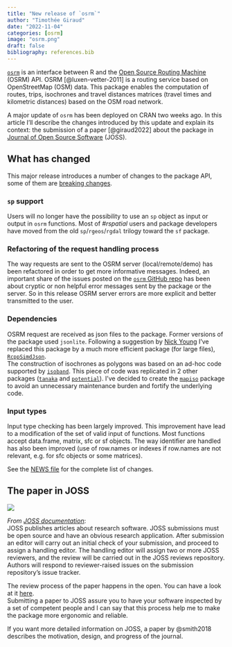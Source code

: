 ```yaml
---
title: "New release of `osrm`"
author: "Timothée Giraud"
date: "2022-11-04"
categories: [osrm]
image: "osrm.png"
draft: false
bibliography: references.bib
---
```



[`osrm`](https://CRAN.R-project.org/package=osrm) is an interface between R and the [Open Source Routing Machine](https://github.com/Project-OSRM/osrm-backend) (OSRM) API. OSRM [@luxen-vetter-2011] is a routing service based on OpenStreetMap (OSM) data. This package enables the computation of routes, trips, isochrones and travel distances matrices (travel times and kilometric distances) based on the OSM road network.

A major update of `osrm` has been deployed on CRAN two weeks ago. In this article I'll describe the changes introduced by this update and explain its context: the submission of a paper [@giraud2022] about the package in [Journal of Open Source Software](https://joss.theoj.org/) (JOSS).

## What has changed

This major release introduces a number of changes to the package API, some of them are [breaking changes](https://en.wiktionary.org/wiki/breaking_change).

### `sp` support

Users will no longer have the possibility to use an `sp` object as input or output in `osrm` functions. Most of *#rspatial* users and package developers have moved from the old `sp`/`rgeos`/`rgdal` trilogy toward the `sf` package.

### Refactoring of the request handling process

The way requests are sent to the OSRM server (local/remote/demo) has been refactored in order to get more informative messages. Indeed, an important share of the issues posted on the [`osrm` GitHub repo](https://github.com/riatelab/osrm/issues) has been about cryptic or non helpful error messages sent by the package or the server. So in this release OSRM server errors are more explicit and better transmitted to the user.

### Dependencies

OSRM request are received as json files to the package. Former versions of the package used `jsonlite`. Following a suggestion by [Nick Young](https://github.com/neon-ninja) I've replaced this package by a much more efficient package (for large files), [`RcppSimdJson`](https://CRAN.R-project.org/package=RcppSimdJson).\
The construction of isochrones as polygons was based on an ad-hoc code supported by [`isoband`](https://CRAN.R-project.org/package=isoband). This piece of code was replicated in 2 other packages ([`tanaka`](https://CRAN.R-project.org/package=tanaka) and [`potential`](https://CRAN.R-project.org/package=potential)). I've decided to create the [`mapiso`](https://CRAN.R-project.org/package=mapiso) package to avoid an unnecessary maintenance burden and fortify the underlying code.

### Input types

Input type checking has been largely improved. This improvement have lead to a modification of the set of valid input of functions. Most functions accept data.frame, matrix, sfc or sf objects. The way identifier are handled has also been improved (use of row.names or indexes if row.names are not relevant, e.g. for sfc objects or some matrices).

See the [NEWS file](https://raw.githubusercontent.com/riatelab/osrm/master/NEWS) for the complete list of changes.

## The paper in JOSS

[![](2022-11-04_12-42.png)](https://joss.theoj.org/papers/10.21105/joss.04574)


*From [JOSS documentation](https://joss.readthedocs.io/en/latest/submitting.html)*:\
JOSS publishes articles about research software. JOSS submissions must be open source and have an obvious research application. After submission an editor will carry out an initial check of your submission, and proceed to assign a handling editor. The handling editor will assign two or more JOSS reviewers, and the review will be carried out in the JOSS reviews repository. Authors will respond to reviewer-raised issues on the submission repository's issue tracker.


The review process of the paper happens in the open. You can have a look at it [here](https://github.com/openjournals/joss-reviews/issues/4574).  
Submitting a paper to JOSS assure you to have your software inspected by a set of competent people and I can say that this process help me to make the package more ergonomic and reliable.

If you want more detailed information on JOSS, a paper by @smith2018 describes the motivation, design, and progress of the journal.
